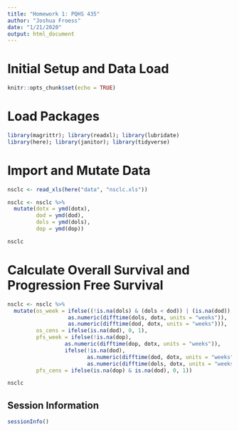---
title: "Homework 1: PQHS 435"
author: "Joshua Froess"
date: "1/21/2020"
output: html_document
---

# Initial Setup and Data Load

```{r setup, include=FALSE}
knitr::opts_chunk$set(echo = TRUE)
```

# Load Packages

```{r message=FALSE}
library(magrittr); library(readxl); library(lubridate)
library(here); library(janitor); library(tidyverse)
```

# Import and Mutate Data

```{r}
nsclc <- read_xls(here("data", "nsclc.xls"))
```

```{r}
nsclc <- nsclc %>% 
  mutate(dotx = ymd(dotx),
         dod = ymd(dod),
         dols = ymd(dols),
         dop = ymd(dop))

nsclc
```

# Calculate Overall Survival and Progression Free Survival

```{r}
nsclc <- nsclc %>%
  mutate(os_week = ifelse((!is.na(dols) & (dols < dod)) | (is.na(dod)), 
                   as.numeric(difftime(dols, dotx, units = "weeks")),
                   as.numeric(difftime(dod, dotx, units = "weeks"))),
         os_cens = ifelse(is.na(dod), 0, 1),
         pfs_week = ifelse(!is.na(dop),  
                  as.numeric(difftime(dop, dotx, units = "weeks")),
                  ifelse(!is.na(dod), 
                         as.numeric(difftime(dod, dotx, units = "weeks")),
                         as.numeric(difftime(dols, dotx, units = "weeks")))),
         pfs_cens = ifelse(is.na(dop) & is.na(dod), 0, 1))

nsclc
```

## Session Information

```{r}
sessionInfo()
```

